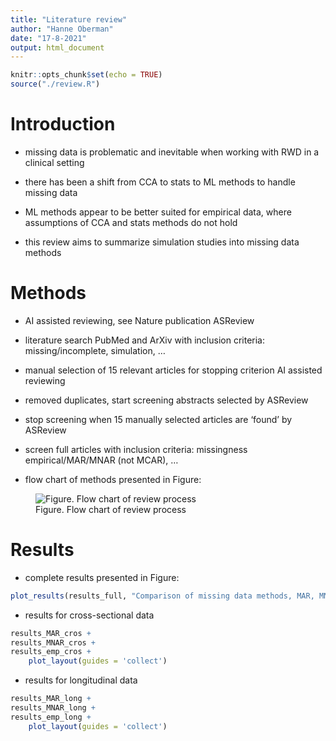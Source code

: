 ```yaml
---
title: "Literature review"
author: "Hanne Oberman"
date: "17-8-2021"
output: html_document
---
```


```r
knitr::opts_chunk$set(echo = TRUE)
source("./review.R")
```

# Introduction

- missing data is problematic and inevitable when working with RWD in a clinical setting

- there has been a shift from CCA to stats to ML methods to handle missing data

- ML methods appear to be better suited for empirical data, where assumptions of CCA and stats methods do not hold

- this review aims to summarize simulation studies into missing data methods

# Methods

- AI assisted reviewing, see Nature publication ASReview

- literature search PubMed and ArXiv with inclusion criteria: missing/incomplete, simulation, ...

- manual selection of 15 relevant articles for stopping criterion AI assisted reviewing

- removed duplicates, start screening abstracts selected by ASReview

- stop screening when 15 manually selected articles are 'found' by ASReview

- screen full articles with inclusion criteria: missingness empirical/MAR/MNAR (not MCAR), ...

- flow chart of methods presented in Figure:

![Figure. Flow chart of review process](./flowchart.png)

# Results

- complete results presented in Figure:

```r
plot_results(results_full, "Comparison of missing data methods, MAR, MNAR and 'real' missingness")
```
- results for cross-sectional data

```r
results_MAR_cros +
results_MNAR_cros +
results_emp_cros +
    plot_layout(guides = 'collect')
```

- results for longitudinal data

```r
results_MAR_long +
results_MNAR_long +
results_emp_long +
    plot_layout(guides = 'collect')
```


